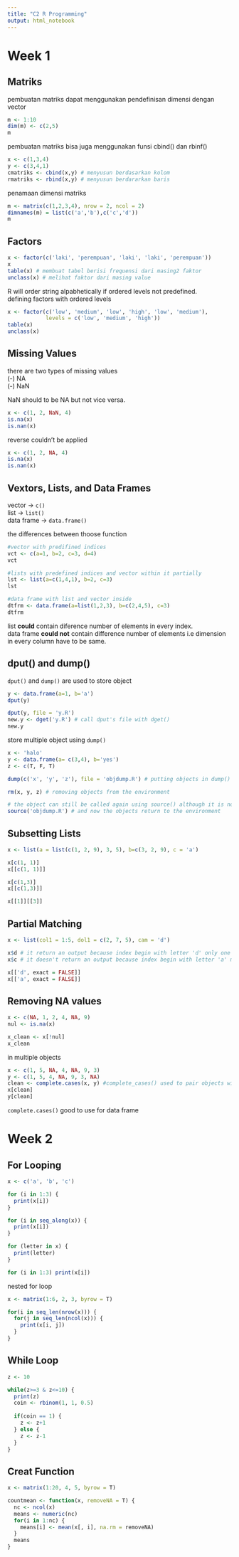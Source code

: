 ```yaml
---
title: "C2 R Programming"
output: html_notebook
---
```


# Week 1

## Matriks

pembuatan matriks dapat menggunakan pendefinisan dimensi dengan vector

```r
m <- 1:10
dim(m) <- c(2,5)
m
```

pembuatan matriks bisa juga menggunakan funsi cbind() dan rbinf()

```r
x <- c(1,3,4)
y <- c(3,4,1)
cmatriks <- cbind(x,y) # menyusun berdasarkan kolom
rmatriks <- rbind(x,y) # menyusun berdararkan baris
```

penamaan dimensi matriks

```r
m <- matrix(c(1,2,3,4), nrow = 2, ncol = 2)
dimnames(m) = list(c('a','b'),c('c','d'))
m
```

## Factors

```r
x <- factor(c('laki', 'perempuan', 'laki', 'laki', 'perempuan'))
x
table(x) # membuat tabel berisi frequensi dari masing2 faktor
unclass(x) # melihat faktor dari masing value
```

R will order string alpabhetically if ordered levels not predefined.\
defining factors with ordered levels

```r
x <- factor(c('low', 'medium', 'low', 'high', 'low', 'medium'),
            levels = c('low', 'medium', 'high'))
table(x)
unclass(x)
```

## Missing Values

there are two types of missing values\
(-) NA\
(-) NaN\

NaN should to be NA but not vice versa.

```r
x <- c(1, 2, NaN, 4)
is.na(x)
is.nan(x)
```

reverse couldn't be applied

```r
x <- c(1, 2, NA, 4)
is.na(x)
is.nan(x)
```

## Vextors, Lists, and Data Frames

vector -\> `c()`\
list -\> `list()`\
data frame -\> `data.frame()`\

the differences between thoose function

```r
#vector with predifined indices
vct <- c(a=1, b=2, c=3, d=4)
vct

#lists with predefined indices and vector within it partially
lst <- list(a=c(1,4,1), b=2, c=3)
lst

#data frame with list and vector inside
dtfrm <- data.frame(a=list(1,2,3), b=c(2,4,5), c=3)
dtfrm
```

list **could** contain diference number of elements in every index.\
data frame **could not** contain difference number of elements i.e dimension in every column have to be same.\

## dput() and dump()

`dput()` and `dump()` are used to store object

```r
y <- data.frame(a=1, b='a')
dput(y)

dput(y, file = 'y.R')
new.y <- dget('y.R') # call dput's file with dget()
new.y
```

store multiple object using `dump()`

```r
x <- 'halo'
y <- data.frame(a= c(3,4), b='yes')
z <- c(T, F, T)

dump(c('x', 'y', 'z'), file = 'objdump.R') # putting objects in dump()

rm(x, y, z) # removing objects from the environment

# the object can still be called again using source() although it is no longer in the environment
source('objdump.R') # and now the objects return to the environment
```

## Subsetting Lists

```r
x <- list(a = list(c(1, 2, 9), 3, 5), b=c(3, 2, 9), c = 'a')

x[c(1, 1)]
x[[c(1, 1)]]

x[c(1,3)]
x[[c(1,3)]]

x[[1]][[3]]
```

## Partial Matching

```r
x <- list(col1 = 1:5, dol1 = c(2, 7, 5), cam = 'd')

x$d # it return an output because index begin with letter 'd' only one
x$c # it doesn't return an output because index begin with letter 'a' more than one

x[['d', exact = FALSE]]
x[['a', exact = FALSE]]
```

## Removing NA values

```r
x <- c(NA, 1, 2, 4, NA, 9)
nul <- is.na(x)

x_clean <- x[!nul]
x_clean
```

in multiple objects

```r
x <- c(1, 5, NA, 4, NA, 9, 3)
y <- c(1, 5, 4, NA, 9, 3, NA)
clean <- complete.cases(x, y) #complete_cases() used to pair objects with no missing values in each other
x[clean]
y[clean]
```

`complete.cases()` good to use for data frame

# Week 2

## For Looping

```r
x <- c('a', 'b', 'c')

for (i in 1:3) {
  print(x[i])
}

for (i in seq_along(x)) {
  print(x[i])
}

for (letter in x) {
  print(letter)
}

for (i in 1:3) print(x[i])
```

nested for loop
```r
x <- matrix(1:6, 2, 3, byrow = T)

for(i in seq_len(nrow(x))) {
  for(j in seq_len(ncol(x))) {
    print(x[i, j])
  }
}
```
## While Loop
```r
z <- 10

while(z>=3 & z<=10) {
  print(z)
  coin <- rbinom(1, 1, 0.5)
  
  if(coin == 1) {
    z <- z+1
  } else {
    z <- z-1
  }
}
```

## Creat Function
```r
x <- matrix(1:20, 4, 5, byrow = T)

countmean <- function(x, removeNA = T) {
  nc <- ncol(x)
  means <- numeric(nc)
  for(i in 1:nc) {
    means[i] <- mean(x[, i], na.rm = removeNA)
  }
  means
}
```